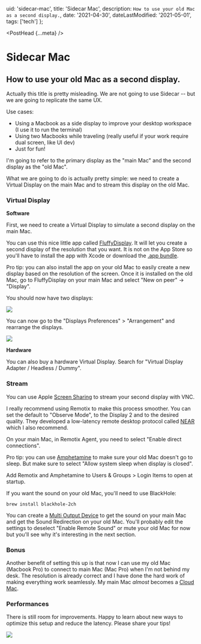   uid: 'sidecar-mac',
  title: 'Sidecar Mac',
  description: `How to use your old Mac as a second display.`,
  date: '2021-04-30',
  dateLastModified: '2021-05-01',
  tags: ['tech']
};

<PostHead {...meta} />

# Sidecar Mac

## How to use your old Mac as a second display.

Actually this title is pretty misleading. We are not going to use Sidecar --
but we are going to replicate the same UX.

Use cases:

- Using a Macbook as a side display to improve your desktop workspace (I use it to run the terminal)
- Using two Macbooks while traveling (really useful if your work require dual screen, like UI dev)
- Just for fun!

I'm going to refer to the primary display as the "main Mac" and the second display as the "old Mac".

What we are going to do is actually pretty simple: we need to create a
Virtual Display on the main Mac and to stream this display on the old Mac.

### Virtual Display

**Software**

First, we need to create a Virtual Display to simulate a second display on the main Mac.

You can use this nice little app called [FluffyDisplay](https://github.com/tml1024/FluffyDisplay).
It will let you create a second display of the resolution that you want.
It is not on the App Store so you'll have to install the app with Xcode or download the [.app bundle](https://github.com/tml1024/FluffyDisplay/releases).

Pro tip: you can also install the app on your old Mac to
easily create a new display based on the resolution of the screen. Once it is installed
on the old Mac, go to FluffyDisplay on your main Mac and select "New on peer" -> "Display".

You should now have two displays:

<img src="/images/sidecar-mac-displays.png" />

You can now go to the "Displays Preferences" > "Arrangement" and rearrange the displays.

<img src="/images/sidecar-mac-arrangement.png" />

**Hardware**

You can also buy a hardware Virtual Display. Search for "Virtual Display Adapter / Headless / Dummy".

### Stream

You can use Apple [Screen Sharing](https://support.apple.com/guide/mac-help/share-the-screen-of-another-mac-mh14066/mac)
to stream your second display with VNC.

I really recommend using Remotix to make this process smoother.
You can set the default to "Observe Mode", to the Display 2 and to the desired quality.
They developed a low-latency remote desktop protocol called [NEAR](https://remotix.com/help/cloud/near/)
which I also recommend.

On your main Mac, in Remotix Agent, you need to select "Enable direct connections".

Pro tip: you can use [Amphetamine](https://apps.apple.com/us/app/amphetamine/id937984704)
to make sure your old Mac doesn't go to sleep.
But make sure to select "Allow system sleep when display is closed".

Add Remotix and Amphetamine to Users & Groups > Login Items to open at startup.

If you want the sound on your old Mac, you'll need to use BlackHole:

`brew install blackhole-2ch`

You can create a [Multi Output Device](https://github.com/ExistentialAudio/BlackHole/wiki/Multi-Output-Device)
to get the sound on your main Mac and get the Sound Redirection on your old Mac.
You'll probably edit the settings to deselect "Enable Remote Sound" or
mute your old Mac for now but you'll see why it's interesting in the next section.

### Bonus

Another benefit of setting this up is that now I can use my old Mac (Macbook Pro) to
connect to main Mac (Mac Pro) when I'm not behind my desk. The resolution is already correct
and I have done the hard work of making everything work seamlessly.
My main Mac _almost_ becomes a [Cloud Mac](/blog/drafts/cloud-mac).

### Performances

There is still room for improvements. Happy to learn about new ways to optimize
this setup and reduce the latency. Please share your tips!

<img src="/images/workspace.jpg" />
